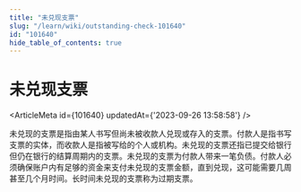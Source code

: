```yaml
---
title: "未兑现支票"
slug: "/learn/wiki/outstanding-check-101640"
id: "101640"
hide_table_of_contents: true
---
```



# 未兑现支票

<ArticleMeta id={101640} updatedAt={'2023-09-26 13:58:58'} />
<div className='border-solid border-b border-t-0 my-4 border-[var(--ifm-color-gray-300)]' />

未兑现的支票是指由某人书写但尚未被收款人兑现或存入的支票。付款人是指书写支票的实体，而收款人是指被写给的个人或机构。未兑现的支票还指已提交给银行但仍在银行的结算周期内的支票。未兑现的支票为付款人带来一笔负债。付款人必须确保账户内有足够的资金来支付未兑现的支票金额，直到兑现，这可能需要几周甚至几个月时间。长时间未兑现的支票称为过期支票。
